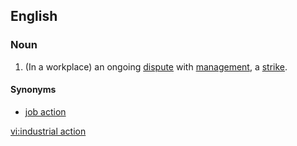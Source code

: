 ==English==

===Noun===
{{en-noun|sg=[[industrial]] [[action]]|-}}

# (In a workplace) an ongoing [[dispute]] with [[management]],  a [[strike]].

====Synonyms====
*[[job action]]

[[vi:industrial action]]